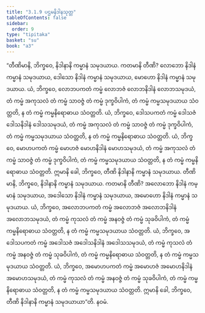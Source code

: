 ```yaml
---
title: "3.1.9 ပဌမနိဒါနသုတ္တ"
tableOfContents: false
sidebar:
  order: 9
type: "tipitaka"
basket: "su"
book: "a3"
---
```



<DynamicBreadcrumb />

<Division number="112" book="a3" e="ch" v="15" p="266">

<Paragraph number="894" book="a3">
“တီဏိမာနိ, ဘိက္ခဝေ, နိဒါနာနိ ကမ္မာနံ သမုဒယာယ. ကတမာနိ တီဏိ? လောဘော နိဒါနံ ကမ္မာနံ သမုဒယာယ, ဒေါသော နိဒါနံ ကမ္မာနံ သမုဒယာယ, မောဟော နိဒါနံ ကမ္မာနံ သမုဒယာယ. ယံ, ဘိက္ခဝေ, လောဘပကတံ ကမ္မံ လောဘဇံ လောဘနိဒါနံ လောဘသမုဒယံ, တံ ကမ္မံ အကုသလံ တံ ကမ္မံ သာဝဇ္ဇံ တံ ကမ္မံ ဒုက္ခဝိပါကံ, တံ ကမ္မံ ကမ္မသမုဒယာယ သံဝတ္တတိ, န တံ ကမ္မံ ကမ္မနိရောဓာယ သံဝတ္တတိ. ယံ, ဘိက္ခဝေ, ဒေါသပကတံ ကမ္မံ ဒေါသဇံ ဒေါသနိဒါနံ ဒေါသသမုဒယံ, တံ ကမ္မံ အကုသလံ တံ ကမ္မံ သာဝဇ္ဇံ တံ ကမ္မံ ဒုက္ခဝိပါကံ, တံ ကမ္မံ ကမ္မသမုဒယာယ သံဝတ္တတိ, န တံ ကမ္မံ ကမ္မနိရောဓာယ သံဝတ္တတိ. ယံ, ဘိက္ခဝေ, မောဟပကတံ ကမ္မံ မောဟဇံ မောဟနိဒါနံ မောဟသမုဒယံ, တံ ကမ္မံ အကုသလံ တံ ကမ္မံ သာဝဇ္ဇံ တံ ကမ္မံ ဒုက္ခဝိပါကံ, တံ ကမ္မံ ကမ္မသမုဒယာယ သံဝတ္တတိ, န တံ ကမ္မံ ကမ္မနိရောဓာယ သံဝတ္တတိ. ဣမာနိ ခေါ, ဘိက္ခဝေ, တီဏိ နိဒါနာနိ ကမ္မာနံ သမုဒယာယ.
</Paragraph>

<Paragraph number="895" book="a3">
တီဏိမာနိ, ဘိက္ခဝေ, နိဒါနာနိ ကမ္မာနံ သမုဒယာယ. ကတမာနိ တီဏိ? အလောဘော နိဒါနံ ကမ္မာနံ သမုဒယာယ, အဒေါသော နိဒါနံ ကမ္မာနံ သမုဒယာယ, အမောဟော နိဒါနံ ကမ္မာနံ သမုဒယာယ. ယံ, ဘိက္ခဝေ, အလောဘပကတံ ကမ္မံ အလောဘဇံ အလောဘနိဒါနံ အလောဘသမုဒယံ, တံ ကမ္မံ ကုသလံ တံ ကမ္မံ အနဝဇ္ဇံ တံ ကမ္မံ သုခဝိပါကံ, တံ ကမ္မံ ကမ္မနိရောဓာယ သံဝတ္တတိ, န တံ ကမ္မံ ကမ္မသမုဒယာယ သံဝတ္တတိ. ယံ, ဘိက္ခဝေ, အဒေါသပကတံ ကမ္မံ အဒေါသဇံ အဒေါသနိဒါနံ အဒေါသသမုဒယံ, တံ ကမ္မံ ကုသလံ တံ ကမ္မံ အနဝဇ္ဇံ တံ ကမ္မံ သုခဝိပါကံ, တံ ကမ္မံ ကမ္မနိရောဓာယ သံဝတ္တတိ, န တံ ကမ္မံ ကမ္မသမုဒယာယ သံဝတ္တတိ. ယံ, ဘိက္ခဝေ, အမောဟပကတံ ကမ္မံ အမောဟဇံ အမောဟနိဒါနံ အမောဟသမုဒယံ, တံ ကမ္မံ ကုသလံ တံ ကမ္မံ အနဝဇ္ဇံ တံ ကမ္မံ သုခဝိပါကံ, တံ ကမ္မံ ကမ္မနိရောဓာယ သံဝတ္တတိ, န တံ ကမ္မံ ကမ္မသမုဒယာယ သံဝတ္တတိ. ဣမာနိ ခေါ, ဘိက္ခဝေ, တီဏိ နိဒါနာနိ ကမ္မာနံ သမုဒယာယာ”တိ.

</Paragraph>
</Division>

<Paragraph number="896" type="center" book="a3">
နဝမံ.
</Paragraph>